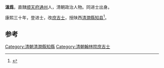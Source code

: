 '''溫爲'''，直隸[[顺天府|顺天府]][[通州|通州]]人，清朝政治人物。同进士出身。

康熙三十年，登进士，改[[庶吉士|庶吉士]]，授陕西[[清澗縣|清澗縣]][[知县|知县]]<ref>{{cite news|author=陈泽希|title=清代北京汉人进士考|url=http://szb.bjedu.cn/jysh/2010-10-15/879.html|accessdate=2013-08-25|newspaper=京教纵横|deadurl=yes|archiveurl=https://web.archive.org/web/20130921053444/http://szb.bjedu.cn/jysh/2010-10-15/879.html|archivedate=2013-09-21}}</ref>。

==参考==
{{Reflist}}
{{清朝人物小作品}}
{{康熙三十年辛未科殿試金榜}}
{{DEFAULTSORT:Wen温}}
[[Category:清朝清澗縣知縣|Category:清朝清澗縣知縣]]
[[Category:清朝翰林院庶吉士|Category:清朝翰林院庶吉士]]
